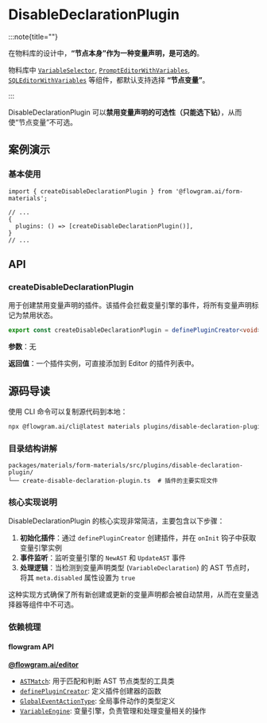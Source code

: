 
# DisableDeclarationPlugin

:::note{title=""}

在物料库的设计中，**“节点本身”作为一种变量声明，是可选的**。

物料库中 [`VariableSelector`](../components/variable-selector), [`PromptEditorWithVariables`](../components/prompt-editor-with-variables), [`SQLEditorWithVariables`](../components/sql-editor-with-variables) 等组件，都默认支持选择 **“节点变量”**。

:::

DisableDeclarationPlugin 可以**禁用变量声明的可选性（只能选下钻）**，从而使“节点变量”不可选。

## 案例演示


### 基本使用

<BasicStory />

```tsx pure title="use-editor-props.tsx"
import { createDisableDeclarationPlugin } from '@flowgram.ai/form-materials';

// ...
{
  plugins: () => [createDisableDeclarationPlugin()],
}
// ...
```

## API

### createDisableDeclarationPlugin

用于创建禁用变量声明的插件。该插件会拦截变量引擎的事件，将所有变量声明标记为禁用状态。

```ts
export const createDisableDeclarationPlugin = definePluginCreator<void>({...});
```

**参数**：无

**返回值**：一个插件实例，可直接添加到 Editor 的插件列表中。

## 源码导读

<SourceCode
  href="https://github.com/bytedance/flowgram.ai/blob/main/packages/materials/form-materials/src/plugins/disable-declaration-plugin/create-disable-declaration-plugin.ts"
/>

使用 CLI 命令可以复制源代码到本地：

```bash
npx @flowgram.ai/cli@latest materials plugins/disable-declaration-plugin
```

### 目录结构讲解

```plaintext
packages/materials/form-materials/src/plugins/disable-declaration-plugin/
└── create-disable-declaration-plugin.ts  # 插件的主要实现文件
```

### 核心实现说明

DisableDeclarationPlugin 的核心实现非常简洁，主要包含以下步骤：

1. **初始化插件**：通过 `definePluginCreator` 创建插件，并在 `onInit` 钩子中获取变量引擎实例
2. **事件监听**：监听变量引擎的 `NewAST` 和 `UpdateAST` 事件
3. **处理逻辑**：当检测到变量声明类型 (`VariableDeclaration`) 的 AST 节点时，将其 `meta.disabled` 属性设置为 `true`

这种实现方式确保了所有新创建或更新的变量声明都会被自动禁用，从而在变量选择器等组件中不可选。

### 依赖梳理

#### flowgram API

[**@flowgram.ai/editor**](https://github.com/bytedance/flowgram.ai/tree/main/packages/client/editor)
- [`ASTMatch`](https://flowgram.ai/auto-docs/editor/modules/ASTMatch): 用于匹配和判断 AST 节点类型的工具类
- [`definePluginCreator`](https://flowgram.ai/auto-docs/core/functions/definePluginCreator): 定义插件创建器的函数
- [`GlobalEventActionType`](https://flowgram.ai/auto-docs/editor/interfaces/GlobalEventActionType): 全局事件动作的类型定义
- [`VariableEngine`](https://flowgram.ai/auto-docs/editor/classes/VariableEngine): 变量引擎，负责管理和处理变量相关的操作
